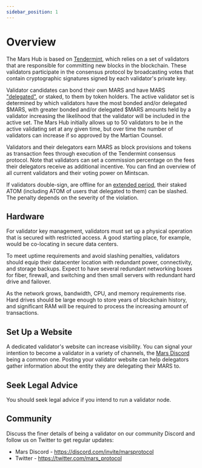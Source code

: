```yaml
---
sidebar_position: 1
---
```


# Overview

The Mars Hub is based on [Tendermint](https://github.com/tendermint/tendermint/tree/master/docs/introduction), which relies on a set of validators that are responsible for committing new blocks in the blockchain. These validators participate in the consensus protocol by broadcasting votes that contain cryptographic signatures signed by each validator's private key.

Validator candidates can bond their own MARS and have MARS ["delegated"](https://hub.cosmos.network/main/delegators/delegator-guide-cli.html), or staked, to them by token holders. The active validator set is determined by which validators have the most bonded and/or delegated $MARS, with greater bonded and/or delegated $MARS amounts held by a validator increasing the likelihood that the validator will be included in the active set. The Mars Hub initially allows up to 50 validators to be in the active validating set at any given time, but over time the number of validators can increase if so approved by the Martian Counsel. 

Validators and their delegators earn MARS as block provisions and tokens as transaction fees through execution of the Tendermint consensus protocol. Note that validators can set a commission percentage on the fees their delegators receive as additional incentive. You can find an overview of all current validators and their voting power on Mintscan.

If validators double-sign, are offline for an [extended period](https://hub.cosmos.network/main/validators/validator-faq.html#what-are-the-slashing-conditions), their staked ATOM (including ATOM of users that delegated to them) can be slashed. The penalty depends on the severity of the violation.

## Hardware

For validator key management, validators must set up a physical operation that is secured with restricted access. A good starting place, for example, would be co-locating in secure data centers.

To meet uptime requirements and avoid slashing penalties, validators should equip their datacenter location with redundant power, connectivity, and storage backups. Expect to have several redundant networking boxes for fiber, firewall, and switching and then small servers with redundant hard drive and failover.

As the network grows, bandwidth, CPU, and memory requirements rise. Hard drives should be large enough to store years of blockchain history, and significant RAM will be required to process the increasing amount of transactions.

## Set Up a Website

A dedicated validator's website can increase visibility. You can signal your intention to become a validator in a variety of channels, the [Mars Discord](https://discord.com/invite/marsprotocol) being a common one. Posting your validator website can help delegators gather information about the entity they are delegating their MARS to.

## Seek Legal Advice

You should seek legal advice if you intend to run a validator node.

## Community

Discuss the finer details of being a validator on our community Discord and follow us on Twitter to get regular updates:

- Mars Discord - https://discord.com/invite/marsprotocol
- Twitter - https://twitter.com/mars_protocol